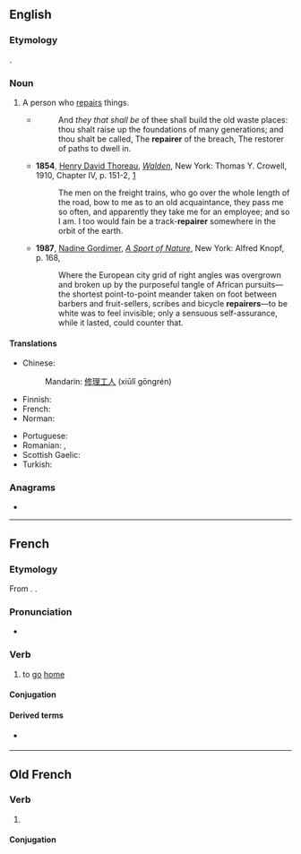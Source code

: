 ==English==

===Etymology===
{{affix|en|repair|-er|id2=agent noun}}.

===Noun===
{{en-noun}}

# A person who [[repair|repairs]] things.
#* {{RQ:Authorized Version|Isaiah|58|12}}
#*: And ''they that shall be'' of thee shall build the old waste places: thou shalt raise up the foundations of many generations; and thou shalt be called, The '''repairer''' of the breach, The restorer of paths to dwell in.
#* '''1854''', [[w:Henry David Thoreau|Henry David Thoreau]], ''[[w:Walden|Walden]]'', New York: Thomas Y. Crowell, 1910, Chapter IV, p. 151-2, [https://archive.org/details/walden01thor]
#*: The men on the freight trains, who go over the whole length of the road, bow to me as to an old acquaintance, they pass me so often, and apparently they take me for an employee; and so I am. I too would fain be a track-'''repairer''' somewhere in the orbit of the earth.
#* '''1987''', [[w:Nadine Gordimer|Nadine Gordimer]], ''[[w:A Sport of Nature|A Sport of Nature]]'', New York: Alfred Knopf, p. 168,
#*: Where the European city grid of right angles was overgrown and broken up by the purposeful tangle of African pursuits—the shortest point-to-point meander taken on foot between barbers and fruit-sellers, scribes and bicycle '''repairers'''—to be white was to feel invisible; only a sensuous self-assurance, while it lasted, could counter that.

====Translations====
{{trans-top|person who repairs}}
* Chinese:
*: Mandarin: [[修理]][[工人]] (xiūlǐ gōngrén)
* Finnish: {{t+|fi|korjaaja}}
* French: {{t+|fr|réparateur|m}}
* Norman: {{t|nrf|griyeux|m}}
{{trans-mid}}
* Portuguese: {{t|pt|reparador|m}}
* Romanian: {{t+|ro|reparator|m}}, {{t|ro|reparatoare|f}}
* Scottish Gaelic: {{t|gd|leasachair|m}}
* Turkish: {{t+|tr|tamirci}}
{{trans-bottom}}

===Anagrams===
* {{anagrams|en|Perreira|rare-ripe|rareripe}}

----

==French==

===Etymology===
From {{etyl|fro|fr}} {{m|fro|repairier||to return home}}. {{doublet|lang=fr|rapatrier}}.

===Pronunciation===
* {{fr-IPA}}

===Verb===
{{fr-verb}}

# {{lb|fr|obsolete|chiefly|of an animal}} to [[go]] [[home]]

====Conjugation====
{{fr-conj-auto}}

====Derived terms====
* {{l|fr|repaire}} {{pos n}}

----

==Old French==

===Verb===
{{head|fro|verb}}

# {{alternative form of|repairier|lang=fro}}

====Conjugation====
{{fro-conj-er}}